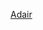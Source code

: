 {{US county navigation box
| template_name  = 亞代爾縣 (愛荷華州)
| listclass = hlist
| county         = 亞代爾縣
| state          = 愛荷華州

| map_image      = Map of Iowa highlighting Adair County.svg
| map_caption    = 亞代爾縣在愛荷華州的位置
| map_size       = 75x75

| seat           = 格林菲爾德

| title1 = [[城市]]
| body1  = 
* [[亞代爾 (愛荷華州)|亞代爾]]‡
* [[布里奇沃特 (愛荷華州)|布里奇沃特]]
* [[卡西 (愛荷華州)|卡西]]‡
* [[方坦爾 (愛荷華州)|方坦爾]]
* [[格林菲尔德 (爱荷华州)|格林菲爾德]]
* [[奧里恩特 (愛荷華州)|奧里恩特]]
* [[斯图尔特 (艾奥瓦州)|斯圖爾特]]‡

| title2 = [[行政鎮區]]
| body2  = 
* [[尤里卡鎮區 (愛荷華州亞代爾縣)|尤里卡]]
* [[大河鎮區 (愛荷華州亞代爾縣)|大河]]
* [[格林菲爾德鎮區 (愛荷華州亞代爾縣)|格林菲爾德]]
* [[格羅夫鎮區 (愛荷華州亞代爾縣)|格羅夫]]
* [[哈里森鎮區 (愛荷華州亞代爾縣)|哈里森]]
* [[傑克遜鎮區 (愛荷華州亞代爾縣)|傑克遜]]
* [[傑佛遜鎮區 (愛荷華州亞代爾縣)|傑佛遜]]
* [[李鎮區 (愛荷華州亞代爾縣)|李]]
* [[林肯鎮區 (愛荷華州亞代爾縣)|林肯]]
* [[奧里恩特鎮區 (愛荷華州亞代爾縣)|奧里恩特]]
* [[普魯士鎮區 (愛荷華州亞代爾縣)|普魯士]]
* [[里奇蘭鎮區 (愛荷華州亞代爾縣)|里奇蘭]]
* [[薩默塞特鎮區 (愛荷華州亞代爾縣)|薩默塞特]]
* [[薩米特鎮區 (愛荷華州亞代爾縣)|薩米特]]
* [[尤尼昂鎮區 (愛荷華州亞代爾縣)|尤尼昂]]
* [[沃爾納特鎮區 (愛荷華州亞代爾縣)|沃爾納特]]
* [[華盛頓鎮區 (愛荷華州亞代爾縣)|華盛頓]]

| title3 = [[非建制地區]]
| body3  = 
* [[阿博爾山 (愛荷華州)|阿博爾山]]
* [[貝里亞 (愛荷華州)|貝里亞]]
* [[坎比 (愛荷華州)|坎比]]
* [[費斯克 (愛荷華州)|費斯克]]
* [[吉列德 (愛荷華州)|吉列德]]
* [[希伯來 (愛荷華州)|希伯來]]
* [[林伍德 (愛荷華州)|林伍德]]
* [[納尼托 (愛荷華州)|納尼托]]
* [[普魯士 (愛荷華州)|普魯士]]

| title4 = 備註
| body4 = ‡該聚居地有部分隸屬其他縣份

}}<noinclude>
[[Category:艾奧瓦州縣份導航模板|Adair]]  
[[Category:亞代爾縣 (愛荷華州)| ]]
</noinclude>